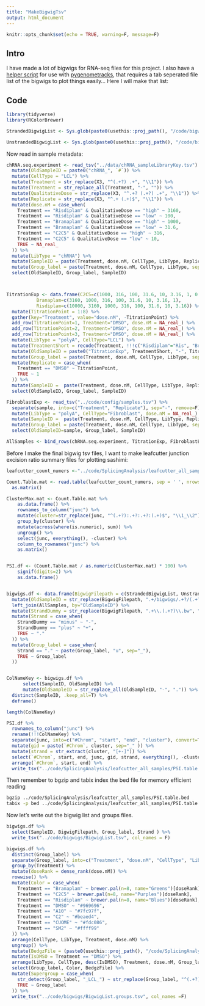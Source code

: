 ```yaml
---
title: "MakeBigwigTsv"
output: html_document
---
```


```r
knitr::opts_chunk$set(echo = TRUE, warning=F, message=F)
```

## Intro

I have made a lot of bigwigs for RNA-seq files for this project. I also have a [helper script](https://github.com/bfairkun/GenometracksByGenotype/blob/master/AggregateBigwigsForPlotting.py) for use with [pygenometracks](https://pygenometracks.readthedocs.io/en/latest/), that requires a tab seperated file list of the bigwigs to plot things easily... Here I will make that list:

## Code

```r
library(tidyverse)
library(RColorBrewer)

StrandedBigwigList <- Sys.glob(paste0(usethis::proj_path(), "/code/bigwigs/stranded/*.bw"))

UnstrandedBigwigList <- Sys.glob(paste0(usethis::proj_path(), "/code/bigwigs/unstranded/*.bw"))

```


Now read in sample metadata:

```r

chRNA.seq.experiment <- read_tsv("../data/chRNA_sampleLibraryKey.tsv") %>%
  mutate(OldSampleID = paste0("chRNA_", `#`)) %>%
  mutate(CellType = "LCL") %>%
  mutate(Treatment = str_replace(X3, "^(.+?) .+", "\\1")) %>%
  mutate(Treatment = str_replace_all(Treatment, "-", "")) %>%
  mutate(QualitativeDose = str_replace(X3, "^.+? (.+?) .+", "\\1")) %>%
  mutate(Replicate = str_replace(X3, "^.+ (.+)$", "\\1")) %>%
  mutate(dose.nM = case_when(
    Treatment == "Risdiplam" & QualitativeDose == "high" ~ 3160,
    Treatment == "Risdiplam" & QualitativeDose == "low" ~ 100,
    Treatment == "Branaplam" & QualitativeDose == "high" ~ 1000,
    Treatment == "Branaplam" & QualitativeDose == "low" ~ 31.6,
    Treatment == "C2C5" & QualitativeDose == "high" ~ 316,
    Treatment == "C2C5" & QualitativeDose == "low" ~ 10,
    TRUE ~ NA_real_
  )) %>%
  mutate(LibType = "chRNA") %>%
  mutate(SampleID = paste(Treatment, dose.nM, CellType, LibType, Replicate, sep = "_")) %>%
  mutate(Group_label = paste(Treatment, dose.nM, CellType, LibType, sep = "_")) %>%
  select(OldSampleID, Group_label, SampleID)



TitrationExp <- data.frame(C2C5=c(1000, 316, 100, 31.6, 10, 3.16, 1, 0.316),
           Branaplam=c(3160, 1000, 316, 100, 31.6, 10, 3.16, 1),
           Risdiplam=c(10000, 3160, 1000, 316, 100, 31.6, 10, 3.16)) %>%
  mutate(TitrationPoint = 1:8) %>%
  gather(key="Treatment", value="dose.nM", -TitrationPoint) %>%
  add_row(TitrationPoint=1, Treatment="DMSO", dose.nM = NA_real_) %>%
  add_row(TitrationPoint=2, Treatment="DMSO", dose.nM = NA_real_) %>%
  add_row(TitrationPoint=3, Treatment="DMSO", dose.nM = NA_real_) %>%
  mutate(LibType = "polyA", CellType="LCL") %>%
  mutate(TreatmentShort = recode(Treatment, !!!c("Risdiplam"="Ris", "Branaplam"="Bran"))) %>%
  mutate(OldSampleID = paste0("TitrationExp", TreatmentShort, "-", TitrationPoint)) %>%
  mutate(Group_label = paste(Treatment, dose.nM, CellType, LibType, sep = "_")) %>%
  mutate(Replicate = case_when(
    Treatment == "DMSO" ~ TitrationPoint,
    TRUE ~ 1
  )) %>%
  mutate(SampleID =  paste(Treatment, dose.nM, CellType, LibType, Replicate,sep = "_")) %>%
  select(OldSampleID, Group_label, SampleID)

FibroblastExp <- read_tsv("../code/config/samples.tsv") %>%
  separate(sample, into=c("Treatment", "Replicate"), sep="-", remove=F) %>%
  mutate(LibType = "polyA", CellType="Fibroblast", dose.nM = NA_real_) %>%
  mutate(SampleID =  paste(Treatment, dose.nM, CellType, LibType, Replicate,sep = "_")) %>%
  mutate(Group_label = paste(Treatment, dose.nM, CellType, LibType, sep = "_")) %>%
  select(OldSampleID=sample, Group_label, SampleID)

AllSamples <- bind_rows(chRNA.seq.experiment, TitrationExp, FibroblastExp)
```

Before I make the final bigwig tsv files, I want to make leafcutter junction excision ratio summary files for plotting sashimi:

```r

leafcutter_count_numers <-"../code/SplicingAnalysis/leafcutter_all_samples/leafcutter_perind_numers.counts.gz"

Count.Table.mat <- read.table(leafcutter_count_numers, sep = ' ', nrows = Inf) %>%
  as.matrix()

ClusterMax.mat <- Count.Table.mat %>%
    as.data.frame() %>%
    rownames_to_column("junc") %>%
    mutate(cluster=str_replace(junc, "^(.+?):.+?:.+?:(.+)$", "\\1_\\2")) %>%
    group_by(cluster) %>%
    mutate(across(where(is.numeric), sum)) %>%
    ungroup() %>%
    select(junc, everything(), -cluster) %>%
    column_to_rownames("junc") %>%
    as.matrix()


PSI.df <- (Count.Table.mat / as.numeric(ClusterMax.mat) * 100) %>%
    signif(digits=2) %>%
    as.data.frame()


bigwigs.df <- data.frame(BigwigFilepath = c(StrandedBigwigList, UnstrandedBigwigList)) %>%
  mutate(OldSampleID = str_replace(BigwigFilepath, ".+/bigwigs/.+?/(.+?)\\..+$", "\\1")) %>%
  left_join(AllSamples, by="OldSampleID") %>%
  mutate(StrandDummy = str_replace(BigwigFilepath, ".+\\.(.+?)\\.bw", "\\1")) %>%
  mutate(Strand = case_when(
    StrandDummy == "minus" ~ "-",
    StrandDummy == "plus" ~ "+",
    TRUE ~ "."
  )) %>%
  mutate(Group_label = case_when(
    Strand == "." ~ paste(Group_label, "u", sep="_"),
    TRUE ~ Group_label
  ))


ColNameKey <- bigwigs.df %>%
      select(SampleID, OldSampleID) %>%
      mutate(OldSampleID = str_replace_all(OldSampleID, "-", ".")) %>%
  distinct(SampleID, .keep_all=T) %>%
  deframe()

length(ColNameKey)

PSI.df %>%
  rownames_to_column("junc") %>%
  rename(!!!ColNameKey) %>%
  separate(junc, into=c("#Chrom", "start", "end", "cluster"), convert=T, remove=F, sep=":") %>%
  mutate(gid = paste(`#Chrom`, cluster, sep="_" )) %>%
  mutate(strand = str_extract(cluster, "[+-]")) %>%
  select(`#Chrom`, start, end, junc, gid, strand, everything(), -cluster) %>%
  arrange(`#Chrom`, start, end) %>%
  write_tsv("../code/SplicingAnalysis/leafcutter_all_samples/PSI.table.bed")

```


Then remember to bgzip and tabix index the bed file for memory efficient reading

```bash
bgzip ../code/SplicingAnalysis/leafcutter_all_samples/PSI.table.bed
tabix -p bed ../code/SplicingAnalysis/leafcutter_all_samples/PSI.table.bed.gz
```

Now let's write out the bigwig list and groups files.

```r
bigwigs.df %>%
  select(SampleID, BigwigFilepath, Group_label, Strand ) %>%
  write_tsv("../code/bigwigs/BigwigList.tsv", col_names = F)

bigwigs.df %>%
  distinct(Group_label) %>%
  separate(Group_label, into=c("Treatment", "dose.nM", "CellType", "LibType", "IsUnstranded"), sep="_", convert=T, remove=F ) %>%
  group_by(Treatment) %>%
  mutate(doseRank = dense_rank(dose.nM)) %>%
  rowwise() %>%
  mutate(Color = case_when(
    Treatment == "Branaplam" ~ brewer.pal(n=8, name="Greens")[doseRank],
    Treatment == "C2C5" ~ brewer.pal(n=8, name="Purples")[doseRank],
    Treatment == "Risdiplam" ~ brewer.pal(n=8, name="Blues")[doseRank],
    Treatment == "DMSO" ~ "#969696",
    Treatment == "A10" ~ "#7fc97f",
    Treatment == "C2" ~ "#beaed4",
    Treatment == "CUOME" ~ "#fdc086",
    Treatment == "SM2" ~ "#ffff99"
  )) %>%
  arrange(CellType, LibType, Treatment, dose.nM) %>%
  ungroup() %>%
  mutate(BedgzFile = (paste0(usethis::proj_path(), "/code/SplicingAnalysis/leafcutter_all_samples/PSI.table.bed.gz"))) %>%
  mutate(IsDMSO = Treatment == "DMSO") %>%
  arrange(LibType, CellType, desc(IsDMSO), Treatment, dose.nM, Group_label) %>%
  select(Group_label, Color, BedgzFile) %>%
  mutate(Supergroup = case_when(
    str_detect(Group_label, "_LCL_") ~ str_replace(Group_label, "^(.+?)_.+?_(.+?_.+)$", "\\1_\\2"),
    TRUE ~ Group_label
  )) %>%
  write_tsv("../code/bigwigs/BigwigList.groups.tsv", col_names =F)
```

